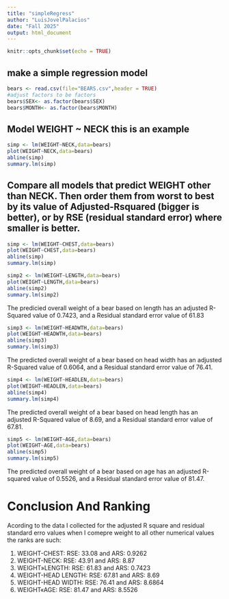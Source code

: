 ```yaml
---
title: "simpleRegress"
author: "LuisJovelPalacios"
date: "Fall 2025"
output: html_document
---
```


```r
knitr::opts_chunk$set(echo = TRUE)
```

## make a simple regression model

```r
bears <- read.csv(file="BEARS.csv",header = TRUE)
#adjust factors to be factors
bears$SEX<- as.factor(bears$SEX)
bears$MONTH<- as.factor(bears$MONTH)
```

## Model WEIGHT ~ NECK  this is an example  

```r
simp <- lm(WEIGHT~NECK,data=bears)
plot(WEIGHT~NECK,data=bears)
abline(simp)
summary.lm(simp)
```


## Compare all models that predict WEIGHT other than NECK. Then order them from worst to best by its value of Adjusted-Rsquared (bigger is better), or by RSE (residual standard error) where smaller is better. 

```r
simp <- lm(WEIGHT~CHEST,data=bears)
plot(WEIGHT~CHEST,data=bears)
abline(simp)
summary.lm(simp)
```

```r
simp2 <- lm(WEIGHT~LENGTH,data=bears)
plot(WEIGHT~LENGTH,data=bears)
abline(simp2)
summary.lm(simp2)
```

The predicied overall weight of a bear based on length has an adjusted R-Squared value of 0.7423, and a Residual standard error value of 61.83

```r
simp3 <- lm(WEIGHT~HEADWTH,data=bears)
plot(WEIGHT~HEADWTH,data=bears)
abline(simp3)
summary.lm(simp3)
```

The predicted overall weight of a bear based on head width has an adjusted R-Squared value of 0.6064, and a Residual standard error value of 76.41.

```r
simp4 <- lm(WEIGHT~HEADLEN,data=bears)
plot(WEIGHT~HEADLEN,data=bears)
abline(simp4)
summary.lm(simp4)
```

The predicted overall weight of a bear based on head length has an adjusted R-Squared value of 8.69, and a Residual standard error value of 67.81.

```r
simp5 <- lm(WEIGHT~AGE,data=bears)
plot(WEIGHT~AGE,data=bears)
abline(simp5)
summary.lm(simp5)
```

The predicted overall weight of a bear based on age has an adjusted R-squared value of 0.5526, and a Residual standard error value of 81.47.


# Conclusion And Ranking

Acording to the data I collected for the adjusted R square and residual standard erro values when I comepre weight to all other numerical values the ranks are such:

1. WEIGHT-CHEST: RSE: 33.08 and ARS: 0.9262
2. WEIGHT-NECK: RSE: 43.91 and ARS: 8.87
3. WEIGHT»LENGTH: RSE: 61.83 and ARS: 0.7423
4. WEIGHT-HEAD LENGTH: RSE: 67.81 and ARS: 8.69
5. WEIGHT-HEAD WIDTH: RSE: 76.41 and ARS: 8.6864
6. WEIGHT«AGE: RSE: 81.47 and ARS: 8.5526
